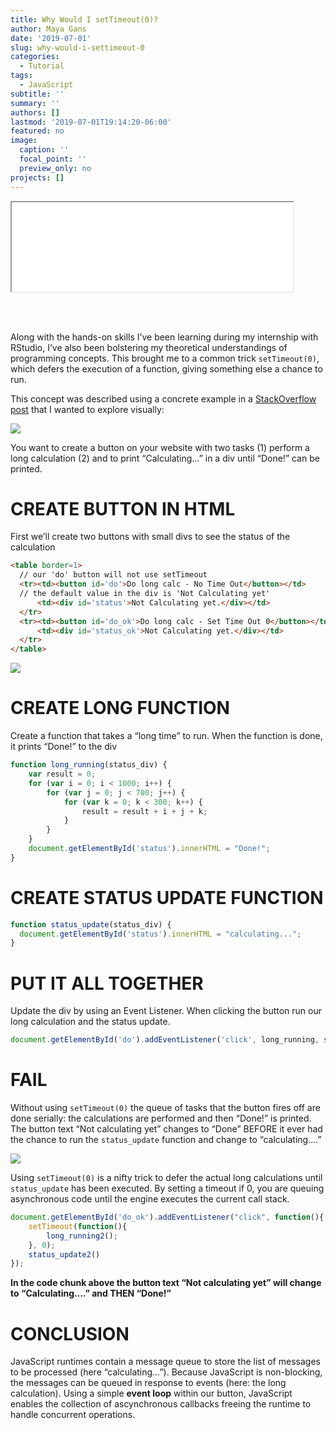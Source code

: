 ```yaml
---
title: Why Would I setTimeout(0)?
author: Maya Gans
date: '2019-07-01'
slug: why-would-i-settimeout-0
categories:
  - Tutorial
tags:
  - JavaScript
subtitle: ''
summary: ''
authors: []
lastmod: '2019-07-01T19:14:20-06:00'
featured: no
image:
  caption: ''
  focal_point: ''
  preview_only: no
projects: []
---
```


<iframe src="../../../files/button.html" height = "143px" width = "450 px" align = "center"></iframe>

<br></br>

Along with the hands-on skills I've been learning during my internship with RStudio, I've also been bolstering my theoretical understandings of programming concepts. This brought me to a common trick `setTimeout(0)`, which defers the execution of a function, giving something else a chance to run. 

This concept was described using a concrete example in a [StackOverflow post](https://stackoverflow.com/questions/779379/why-is-settimeoutfn-0-sometimes-useful) that I wanted to explore visually:

![](img1.png)

You want to create a button on your website with two tasks (1) perform a long calculation (2) and to print "Calculating..." in a div until "Done!" can be printed.

# CREATE BUTTON IN HTML
First we'll create two buttons with small divs to see the status of the calculation
```html
<table border=1>
  // our 'do' button will not use setTimeout
  <tr><td><button id='do'>Do long calc - No Time Out</button></td>
  // the default value in the div is 'Not Calculating yet'
      <td><div id='status'>Not Calculating yet.</div></td>
  </tr>
  <tr><td><button id='do_ok'>Do long calc - Set Time Out 0</button></td>
      <td><div id='status_ok'>Not Calculating yet.</div></td>
  </tr>
</table>
```


![](img3.png)

# CREATE LONG FUNCTION
Create a function that takes a "long time" to run. When the function is done, it prints "Done!" to the div
```js
function long_running(status_div) {
    var result = 0;
    for (var i = 0; i < 1000; i++) {
        for (var j = 0; j < 700; j++) {
            for (var k = 0; k < 300; k++) {
                result = result + i + j + k;
            }
        }
    }
    document.getElementById('status').innerHTML = "Done!";
}
```

# CREATE STATUS UPDATE FUNCTION
```js
function status_update(status_div) {
  document.getElementById('status').innerHTML = "calculating...";
}
```

# PUT IT ALL TOGETHER
Update the div by using an Event Listener. When clicking the button run our long calculation and the status update.
```js
document.getElementById('do').addEventListener('click', long_running, status_update);
```

# FAIL 
Without using `setTimeout(0)` the queue of tasks that the button fires off are done serially: the calculations are performed and then "Done!" is printed. The button text "Not calculating yet" changes to "Done" BEFORE it ever had the chance to run the `status_update` function and change to "calculating...."

![](img2.png)

Using `setTimeout(0)` is a nifty trick to defer the actual long calculations until `status_update` has been executed. By setting a timeout if 0, you are queuing asynchronous code until the engine executes the current call stack.

```js
document.getElementById('do_ok').addEventListener("click", function(){
    setTimeout(function(){
        long_running2();
    }, 0);
    status_update2()
});
```

**In the code chunk above the button text "Not calculating yet" will change to "Calculating...." and THEN "Done!"**

# CONCLUSION 
JavaScript runtimes contain a message queue to store the list of messages to be processed (here "calculating..."). Because JavaScript is non-blocking, the messages can be queued in response to events (here: the long calculation). Using a simple **event loop** within our button, JavaScript enables the collection of ascynchronous callbacks freeing the runtime to handle concurrent operations.